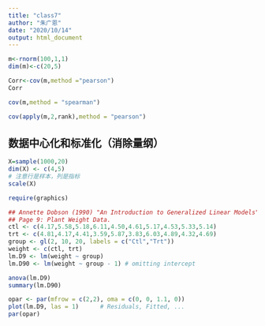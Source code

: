 ```yaml
---
title: "class7"
author: "朱广恩"
date: "2020/10/14"
output: html_document
---
```




```r
m<-rnorm(100,1,1)
dim(m)<-c(20,5)

Corr<-cov(m,method ="pearson")
Corr

cov(m,method = "spearman")

cov(apply(m,2,rank),method = "pearson")
```

## 数据中心化和标准化（消除量纲）
```R
X=sample(1000,20)
dim(X) <- c(4,5)
# 注意行是样本，列是指标
scale(X)


```

```R
require(graphics)

## Annette Dobson (1990) "An Introduction to Generalized Linear Models".
## Page 9: Plant Weight Data.
ctl <- c(4.17,5.58,5.18,6.11,4.50,4.61,5.17,4.53,5.33,5.14)
trt <- c(4.81,4.17,4.41,3.59,5.87,3.83,6.03,4.89,4.32,4.69)
group <- gl(2, 10, 20, labels = c("Ctl","Trt"))
weight <- c(ctl, trt)
lm.D9 <- lm(weight ~ group)
lm.D90 <- lm(weight ~ group - 1) # omitting intercept

anova(lm.D9)
summary(lm.D90)

opar <- par(mfrow = c(2,2), oma = c(0, 0, 1.1, 0))
plot(lm.D9, las = 1)      # Residuals, Fitted, ...
par(opar)

```